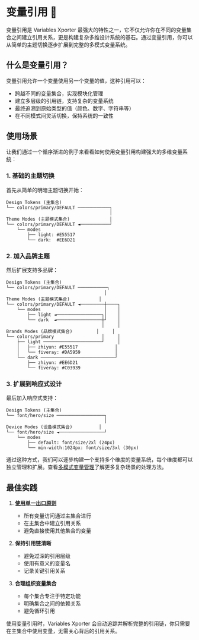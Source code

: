 
# 变量引用 🔗

变量引用是 Variables Xporter 最强大的特性之一，它不仅允许你在不同的变量集合之间建立引用关系，更是构建复杂多维设计系统的基石。通过变量引用，你可以从简单的主题切换逐步扩展到完整的多模式变量系统。

## 什么是变量引用？

变量引用允许一个变量使用另一个变量的值，这种引用可以：
- 跨越不同的变量集合，实现模块化管理
- 建立多层级的引用链，支持复杂的变量系统
- 最终追溯到原始类型的值（颜色、数字、字符串等）
- 在不同模式间灵活切换，保持系统的一致性

## 使用场景

让我们通过一个循序渐进的例子来看看如何使用变量引用构建强大的多维变量系统：

### 1. 基础的主题切换
首先从简单的明暗主题切换开始：
```plaintext
Design Tokens (主集合)
└── colors/primary/DEFAULT ────────────┐
                                       │
Theme Modes (主题模式集合)               │
└── colors/primary/DEFAULT ◄───────────┘
    └── modes
        ├── light: #E55517
        └── dark:  #EE6D21
```

### 2. 加入品牌主题
然后扩展支持多品牌：
```plaintext
Design Tokens (主集合)
└── colors/primary/DEFAULT ───────────┐
                                     │
Theme Modes (主题模式集合)           │
└── colors/primary/DEFAULT ◄─────────┼────┐
    └── modes                        │    │
        ├── light ◄─────────────────┐│    │
        └── dark  ◄─────────────────┼┘    │
                                    │     │
Brands Modes (品牌模式集合)         │     │
└── colors/primary                  │     │
    ├── light ──────────────────────┘     │
    │   ├── zhiyun: #E55517              │
    │   └── fiveray: #DA5959             │
    └── dark ────────────────────────────┘
        ├── zhiyun: #EE6D21
        └── fiveray: #C03939
```

### 3. 扩展到响应式设计
最后加入响应式支持：
```plaintext
Design Tokens (主集合)
└── font/hero/size ──────────────────┐
                                     │
Device Modes (设备模式集合)          │
└── font/hero/size ◄─────────────────┘
    └── modes
        ├── default: font/size/2xl (24px)
        └── min-width:1024px: font/size/3xl (30px)
```

通过这种方式，我们可以逐步构建一个支持多个维度的变量系统，每个维度都可以独立管理和扩展。查看[多模式变量管理](/docs/organizing-your-variables/multi-mode)了解更多复杂场景的处理方法。

## 最佳实践

1. **[使用单一出口原则](/docs/organizing-your-variables/multi-mode#single-export-principle)**
   - 所有变量访问通过主集合进行
   - 在主集合中建立引用关系
   - 避免直接使用其他集合的变量

2. **保持引用链清晰**
   - 避免过深的引用层级
   - 使用有意义的变量名
   - 记录关键引用关系

3. **合理组织变量集合**
   - 每个集合专注于特定功能
   - 明确集合之间的依赖关系
   - 避免循环引用

<Callout type="info" emoji="💡">
  使用变量引用时，Variables Xporter 会自动追踪并解析完整的引用链，你只需要在主集合中使用变量，无需关心背后的引用关系。
</Callout>
